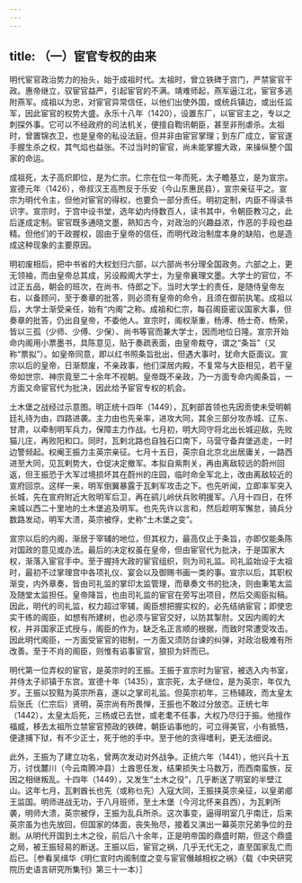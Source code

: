 ```yaml
---
---
---
```

title: （一）宦官专权的由来
---



明代宦官政治势力的抬头，始于成祖时代。太祖时，曾立铁碑于宫门，严禁宦官干政。惠帝继立，驭宦官益严，引起宦官的不满。靖难师起，燕军逼江北，宦官多逃附燕军。成祖以为忠，对宦官异常信任，以他们出使外国，或统兵镇边，或出任监军，因此宦官的权势大盛。永乐十八年（1420），设置东厂，以宦官主之，专以之刺探外事。它可以不经政府的司法机关，便擅自鞫讯朝臣，甚至非刑虐杀。太祖时，曾置锦衣卫，也是皇帝的私设法庭，但并非由宦官掌理；到东厂成立，宦官遂手握生杀之权，其气焰也益张。不过当时的宦官，尚未能掌握大政，来操纵整个国家的命运。

成祖死，太子高炽即位，是为仁宗。仁宗在位一年而死，太子瞻基立，是为宣宗。宣德元年（1426），帝叔汉王高煦反于乐安（今山东惠民县），宣宗亲征平之。宣宗为明代令主，但他对宦官的得权，也要负一部分责任。明初定制，内臣不得读书识字。宣宗时，于宫中设书堂，选年幼内侍数百人，读书其中，令朝臣教习之，此后遂成定制。宦官既多通晓文墨，熟知古今，对政治的兴趣益浓，作恶的手段也益精。但他们的干政握权，固由于皇帝的信任，而明代政治制度本身的缺陷，也是造成这种现象的主要原因。

明初废相后，把中书省的大权划归六部，以六部尚书分理全国政务。六部之上，更无领袖，而由皇帝总其成，另设殿阁大学士，为皇帝襄理文墨。大学士的官位，不过正五品，朝会的班次，在尚书、侍郎之下。当时大学士的责任，是随侍皇帝左右，以备顾问，至于奏章的批答，则必须有皇帝的命令，且须在御前执笔。成祖以后，大学士渐受亲任，始有“内阁”之称。成祖和仁宗，每召阁臣密议国家大事，但奏章的批答，仍出自皇帝，不委他人。宣宗时，阁权渐重，杨溥、杨士奇、杨荣，皆以三孤（少师、少傅、少保）、尚书等官而兼大学士，因而地位日隆。宣宗开始命内阁用小票墨书，具陈意见，贴于奏疏表面，由皇帝裁夺，谓之“条旨”（又称“票拟”）。如皇帝同意，即以红书照条旨批出，但遇大事时，犹命大臣面议。宣宗以后的皇帝，日渐颓废，不亲政事，他们深居内殿，不复常与大臣相见，若干皇帝如世宗、神宗竟至二十余年不视朝。皇帝既不亲政，乃一方面专命内阁条旨，一方面又命宦官代为批决，因此给予宦官专权的机会。

土木堡之战经过示意图。明正统十四年（1449），瓦剌部首领也先因贡使未受明朝廷礼待为由，四路进袭。主力由也先亲率，进攻大同，其余三部分攻赤城、辽东、甘肃，以牵制明军兵力，保障主力作战。七月初，明大同守将北出长城迎敌，先败猫儿庄，再败阳和口。同时，瓦剌北路也自独石口南下，马营守备弃堡逃走，一时边警频起。权阉王振力主英宗亲征。七月十五日，英宗自北京北出居庸关，一路西进至大同，见瓦剌势大，仓促决定撤军。本拟自紫荆关，再由离敌较远的蔚州回返，但王振恐于大军过境损坏其在蔚州的庄园，临时命全军北上，改由离敌较近的宣府回京。这样一来，明军倒翼暴露于瓦剌军攻击之下。也先听闻，立即率军突入长城，先在宣府附近大败明军后卫，再在鹞儿岭伏兵败明援军。八月十四日，在怀来城以西二十里地的土木堡追及明军。也先先许以言和，然后趁明军懈怠，骑兵分数路发动，明军大溃，英宗被俘，史称“土木堡之变”。

宣宗以后的内阁，渐居于宰辅的地位，但其权力，最高仅止于条旨，亦即仅能条陈对国政的意见或办法。最后的决定权虽在皇帝，但由宦官代为批决，于是国家大权，渐落入宦官手中。至于握持大政的宦官组织，则为司礼监。司礼监始设于太祖时，最初不过掌理宫中各项礼仪、宴会以及御赐书画一类的事。宣宗以后，其职权渐变，内外章奏，皆由司礼监的掌印太监管理，而章奏文书的批决，则由秉笔太监及随堂太监担任。皇帝降旨，也由司礼监的宦官在旁写出项目，然后交阁臣拟稿。因此，明代的司礼监，权力超过宰辅，阁臣想把握实权的，必先结纳宦官；即使忠实干练的阁臣，如想有所建树，也必须与宦官交好，以防其掣肘。又因内阁的大权，并非国家正式授与，阁臣的作为，缺乏名正言顺的根据，而致时常遭受攻击。因此明代阁臣，一方面受宦官的钳制，一方面又须防台谏的纠弹，对政治极难有所改善。至于不肖的阁臣，则惟有谄事宦官，狼狈为奸而已。

明代第一位弄权的宦官，是英宗时的王振。王振于宣宗时为宦官，被选入内书室，并侍太子祁镇于东宫。宣德十年（1435），宣宗死，太子继位，是为英宗，年仅九岁。王振以狡黠为英宗所喜，遂以之掌司礼监。但英宗初年，三杨辅政，而太皇太后张氏（仁宗后）贤明，英宗尚有所畏惮，王振也不敢过分放恣。正统七年（1442），太皇太后死，三杨或已去世，或老耄不任事，大权乃尽归于振。他擅作福威，移去太祖所立禁宦官预政的铁碑，朝臣谄事他的，可立得美官，小有抵牿，便逮捕下狱，有不少正士，死于他的手中。至于他的贪得嗜利，更无法细说。

此外，王振为了建立功名，曾两次发动对外战争。正统六年（1441），他兴兵十五万，讨伐麓川（今云南腾冲县）土酋思任发，结果损失士马数万，而西南蛮族，反因之相继叛乱。十四年（1449），又发生“土木之役”，几乎断送了明室的半壁江山。这年七月，瓦剌酋长也先（或称乜先）入寇大同，王振挟英宗亲征，以皇弟郕王监国。明师进战无功，于八月班师，至土木堡（今河北怀来县西），为瓦剌所袭，明师大溃，英宗被俘，王振为乱兵所杀。这次事变，逼得明室几乎南迁，后来英宗虽为也先放回，但国家的体面，丧失殆尽，接着又演出一幕英宗兄弟争位的丑剧。从明代开国到土木之役，前后八十余年，正是明帝国的鼎盛时期，但这个鼎盛之局，被王振轻易的断送。王振以后，宦官之祸，几乎无代无之，直至国家乱亡而后已。［参看吴缉华《明仁宣时内阁制度之变与宦官僭越相权之祸》（载《中央研究院历史语言研究所集刊》第三十一本）］